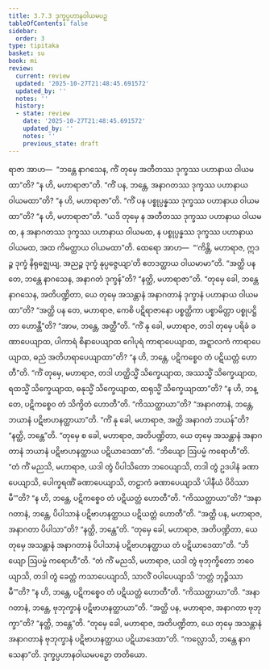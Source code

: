 ```yaml
---
title: 3.7.3 ဒုက္ခပ္ပဟာနဝါယမပဉှ
tableOfContents: false
sidebar:
  order: 3
type: tipitaka
basket: su
book: mi
review:
  current: review
  updated: '2025-10-27T21:48:45.691572'
  updated_by: ''
  notes: ''
  history:
  - state: review
    date: '2025-10-27T21:48:45.691572'
    updated_by: ''
    notes: ''
    previous_state: draft
---
```



<ReviewStatus review={frontmatter.review} showDetails={true} />

<HypothesisAnnotation frontmatter={frontmatter} />

<DynamicBreadcrumb />

<Division number="96" book="mi" e="ch" v="28">

<Paragraph number="459" book="mi">
ရာဇာ အာဟ—  “ဘန္တေ နာဂသေန, ကိံ တုမှေ အတီတဿ ဒုက္ခဿ ပဟာနာယ ဝါယမထာ”တိ? “န ဟိ, မဟာရာဇာ”တိ. “ကိံ ပန, ဘန္တေ, အနာဂတဿ ဒုက္ခဿ ပဟာနာယ ဝါယမထာ”တိ? “န ဟိ, မဟာရာဇာ”တိ. “ကိံ ပန ပစ္စုပ္ပန္နဿ ဒုက္ခဿ ပဟာနာယ ဝါယမထာ”တိ? “န ဟိ, မဟာရာဇာ”တိ. “ယဒိ တုမှေ န အတီတဿ ဒုက္ခဿ ပဟာနာယ ဝါယမထ, န အနာဂတဿ ဒုက္ခဿ ပဟာနာယ ဝါယမထ, န ပစ္စုပ္ပန္နဿ ဒုက္ခဿ ပဟာနာယ ဝါယမထ, အထ ကိမတ္ထာယ ဝါယမထာ”တိ. ထေရော အာဟ—  “‘ကိန္တိ, မဟာရာဇ, ဣဒဉ္စ ဒုက္ခံ နိရုဇ္ဈေယျ, အညဉ္စ ဒုက္ခံ နုပ္ပဇ္ဇေယျာ’တိ ဧတဒတ္ထာယ ဝါယမာမာ”တိ.
</Paragraph>

<Paragraph number="460" book="mi">
“အတ္ထိ ပန တေ, ဘန္တေ နာဂသေန, အနာဂတံ ဒုက္ခန်”တိ? “နတ္ထိ, မဟာရာဇာ”တိ. “တုမှေ ခေါ, ဘန္တေ နာဂသေန, အတိပဏ္ဍိတာ, ယေ တုမှေ အသန္တာနံ အနာဂတာနံ ဒုက္ခာနံ ပဟာနာယ ဝါယမထာ”တိ? “အတ္ထိ ပန တေ, မဟာရာဇ, ကေစိ ပဋိရာဇာနော ပစ္စတ္ထိကာ ပစ္စာမိတ္တာ ပစ္စုပဋ္ဌိတာ ဟောန္တီ”တိ? “အာမ, ဘန္တေ, အတ္ထီ”တိ. “ကိံ နု ခေါ, မဟာရာဇ, တဒါ တုမှေ ပရိခံ ခဏာပေယျာထ, ပါကာရံ စိနာပေယျာထ ဂေါပုရံ ကာရာပေယျာထ, အဋ္ဋာလကံ ကာရာပေယျာထ, ဓညံ အတိဟရာပေယျာထာ”တိ? “န ဟိ, ဘန္တေ, ပဋိကစ္စေဝ တံ ပဋိယတ္တံ ဟောတီ”တိ. “ကိံ တုမှေ, မဟာရာဇ, တဒါ ဟတ္ထိသ္မိံ သိက္ခေယျာထ, အဿသ္မိံ သိက္ခေယျာထ, ရထသ္မိံ သိက္ခေယျာထ, ဓနုသ္မိံ သိက္ခေယျာထ, ထရုသ္မိံ သိက္ခေယျာထာ”တိ? “န ဟိ, ဘန္တေ, ပဋိကစ္စေဝ တံ သိက္ခိတံ ဟောတီ”တိ. “ကိဿတ္ထာယာ”တိ? “အနာဂတာနံ, ဘန္တေ, ဘယာနံ ပဋိဗာဟနတ္ထာယာ”တိ. “ကိံ နု ခေါ, မဟာရာဇ, အတ္ထိ အနာဂတံ ဘယန်”တိ? “နတ္ထိ, ဘန္တေ”တိ. “တုမှေ စ ခေါ, မဟာရာဇ, အတိပဏ္ဍိတာ, ယေ တုမှေ အသန္တာနံ အနာဂတာနံ ဘယာနံ ပဋိဗာဟနတ္ထာယ ပဋိယာဒေထာ”တိ.
</Paragraph>

<Paragraph number="461" book="mi">
“ဘိယျော ဩပမ္မံ ကရောဟီ”တိ. “တံ ကိံ မညသိ, မဟာရာဇ, ယဒါ တွံ ပိပါသိတော ဘဝေယျာသိ, တဒါ တွံ ဥဒပါနံ ခဏာပေယျာသိ, ပေါက္ခရဏိံ ခဏာပေယျာသိ, တဠာကံ ခဏာပေယျာသိ ‘ပါနီယံ ပိဝိဿာမီ’”တိ? “န ဟိ, ဘန္တေ, ပဋိကစ္စေဝ တံ ပဋိယတ္တံ ဟောတီ”တိ. “ကိဿတ္ထာယာ”တိ? “အနာဂတာနံ, ဘန္တေ, ပိပါသာနံ ပဋိဗာဟနတ္ထာယ ပဋိယတ္တံ ဟောတီ”တိ. “အတ္ထိ ပန, မဟာရာဇ, အနာဂတာ ပိပါသာ”တိ? “နတ္ထိ, ဘန္တေ”တိ. “တုမှေ ခေါ, မဟာရာဇ, အတိပဏ္ဍိတာ, ယေ တုမှေ အသန္တာနံ အနာဂတာနံ ပိပါသာနံ ပဋိဗာဟနတ္ထာယ တံ ပဋိယာဒေထာ”တိ.
</Paragraph>

<Paragraph number="462" book="mi">
“ဘိယျော ဩပမ္မံ ကရောဟီ”တိ. “တံ ကိံ မညသိ, မဟာရာဇ, ယဒါ တွံ ဗုဘုက္ခိတော ဘဝေယျာသိ, တဒါ တွံ ခေတ္တံ ကသာပေယျာသိ, သာလိံ ဝပါပေယျာသိ ‘ဘတ္တံ ဘုဉ္ဇိဿာမီ’”တိ? “န ဟိ, ဘန္တေ, ပဋိကစ္စေဝ တံ ပဋိယတ္တံ ဟောတီ”တိ. “ကိဿတ္ထာယာ”တိ. “အနာဂတာနံ, ဘန္တေ, ဗုဘုက္ခာနံ ပဋိဗာဟနတ္ထာယာ”တိ. “အတ္ထိ ပန, မဟာရာဇ, အနာဂတာ ဗုဘုက္ခာ”တိ? “နတ္ထိ, ဘန္တေ”တိ. “တုမှေ ခေါ, မဟာရာဇ, အတိပဏ္ဍိတာ, ယေ တုမှေ အသန္တာနံ အနာဂတာနံ ဗုဘုက္ခာနံ ပဋိဗာဟနတ္ထာယ ပဋိယာဒေထာ”တိ.
</Paragraph>

<Paragraph number="463" book="mi">
“ကလ္လောသိ, ဘန္တေ နာဂသေနာ”တိ.

</Paragraph>
</Division>

<Paragraph number="464" type="center" book="mi">
ဒုက္ခပ္ပဟာနဝါယမပဉှော တတိယော.
</Paragraph>